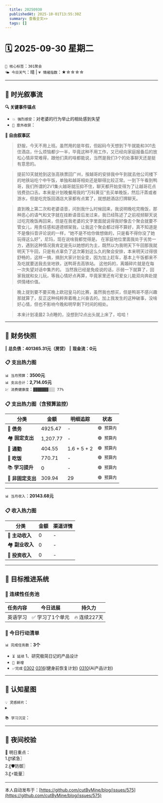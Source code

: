 ```yaml
---
  title: 20250930
  publishedAt: 2025-10-01T13:55:30Z
  summary: 查看全文>>
  tags: []
---
```


# 🗓️ 2025-09-30 星期二  
`🔑 核心标签`：`301聚会`  
`🌤️ 今日天气`：晴 | `💗 情绪指数`：★☆☆☆☆   

---


## 🌊 **时光叙事流**
**🔍 关键事件锚点**  
- `💥 强烈感受`：对老婆的行为举止的相处感到失望         
- `🎉 意外收获`：           

**📖 自由叙事区**  
> 舒服，今天不用上班。虽然用的是年假，但起码今天想到下午就能和301去住酒店，什么烦恼都少一半，毕竟这种不用工作，又已经向家庭报备后的放松心情非常难得，跟他们真的啥都能说，当然是我们3个的处事聊天还是挺有意思的。

> 提前10天就抢到这张高铁票回广州，按越哥的安排我中午到就去他公司楼下的地铁站吃个中午饭，单独和越哥相处还是聊得比较正常。一到下午看到鸭哥，我们所谓的2V1集火越哥就压抑不住，聊天都开始变得为了让越哥花点钱费劲口舌。本来是计划晚餐用我的“万科黄豆”去买单晚饭，然后汗蒸或者游水，但是吃完饭回酒店大家都有点累了，就想趟酒店打牌聊天。

> 直到晚上第二次和老婆语音，问到我什么时候回来，我说明晚吃完晚饭，那种恶心的语气和文字就在挂断语音后发过来，我已经陈述了之前视频聊天说过吃完晚饭再回来，但是在我老婆的文字里面就说得我好像去个聚会就要不管女儿，用责任感和道德绑架我，让我这个聚会都过得不算好，真不知道是不是像抖音评论说的一样，“她不是不给你做想做的，只是看不得你没了她玩得这么好”，尼玛，现在说啥我都觉得是。
> 在家庭地位里面我处于劣势一方，遇到这种情况我肯定是先以她想的为主，既然以为我明天下午回那我就明天下午回，只是有点辜负了这次筹划这么久的聚会安排，本来明天过得很舒畅的，这样一搞，搞到大家计划全变，因为加上赶车，基本上午饭都来不及吃就要送我去坐地铁，送鸭哥去高铁站。
> 这他妈的，离婚碎片就是在每一次失望对话中集齐的。
> 当然我已经是免疫说的话，示弱一下就算了，回家我就和女儿玩，等我心情好点再算，毕竟家里还有可爱女儿能双向奔赴提供情绪价值。

> 晚上提到要不要买晚上欧冠皇马的比赛，虽然我也想买，但是鸭哥不感兴趣那就算了，反正这种纯粹奔着晚上兴奋去的。加上我发生的这种破事，没啥好心情，但也不影响今晚和明早剩下时间的相处。

> 本来计划凌晨2 3点睡的，没想到12点出头就上床了，哈哈！

---

## 💸 **财务快照**
‖ **总负债：401365.31元（房贷）**
‖ **现金流：0元**

### 📋 支出热力图

`📊 当月预算`：**3500元**  
`📊 支出合计`：**2,714.05元**  
`💹 消费健康度`：`▓▓▓▓▓▓▓░░░ 77%`  
### 📋 支出热力图（含预算监控）
| 分类         | 金额    | 明细追踪                  | 状态           |
|--------------|---------|---------------------------|----------------|
| 🏦 **债务**    | 4925.47   |  -  | `🟢 预算内`   |
| 🏘️ **固定支出** | 1,207.77     |  -  | `🟢 预算内`     |
| 🚌 **通勤**     | 404.55   | 1.6 + 5 + 2  | `🟢 预算内`     |
| 🍜 **吃饭**     | 770.71  |  -  | `🟢 预算内`   |
| 📚 **学习提升** | 0      | -     | `🟢 预算内`     |
| 🎲 **非固定支出** | 309.94   |  29  | `🟢 预算内`  |
---

`📊 当月收入`：**20143.68元**  

### 📋 收入热力图
| 分类         | 金额    | 渠道详情             |
|--------------|---------|-------------------------|
| 🏦 **主动收入**  | 0                | -        |
| 🏘️ **副业收入**  | 0                | -        |
| 🚌 **投资收入**  | 0                | -        |



---

## 🎯 **目标推进系统**

### 🔄 连续性任务池
| 任务内容                | 今日进展          | 持久力     |
|-------------------------|-------------------|------------|
| 英语学习         | ✅ 学习了1个单元 | 🔥 连续227天  |




### 📌 今日行动清单

`📊 完成任务数`：**3个**  
- `⏳ 延续` 1、研究极简日记的产品设计             
- `🚩 新增`   
- `✅完成` [0302](note://WEB9685e40ae7a6464db1196641a1ffd0ee)   [0316](note://WEBc1fcc89ec3e741538b703e8017b38c9f)(健身前恢复计划)  [0310](note://WEBfc89f9187c014fbe9fab88e2d09b4bde)(AI产品计划)


---

## 🌌 **认知星图**
`💡 灵感碎片`：  
▸ 


`📚 学习沉淀`：  
>    

---

## 🌃 夜间校验

🚀 明日重点：  
1.〖❗紧急〗  
2.〖🛡️防御〗  
3.〖⚡能量〗

---
本人自动发布于：[https://github.com/cutByMine/blog/issues/575](https://github.com/cutByMine/blog/issues/575)
